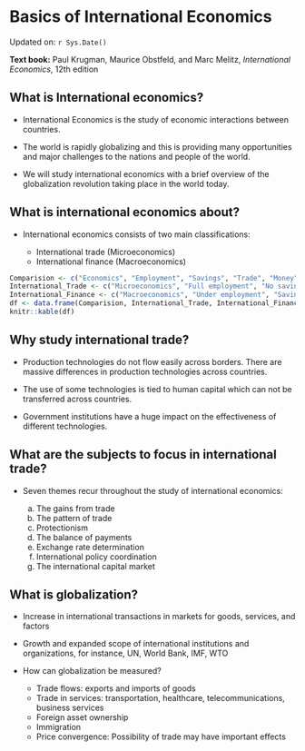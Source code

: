 # Basics of International Economics

Updated on: `r Sys.Date()`

**Text book:** Paul Krugman, Maurice Obstfeld, and Marc Melitz, *International Economics*, 12th edition

## What is International economics?

-   International Economics is the study of economic interactions between countries.

-   The world is rapidly globalizing and this is providing many opportunities and major challenges to the nations and people of the world.

-   We will study international economics with a brief overview of the globalization revolution taking place in the world today.

## What is international economics about?

- International economics consists of two main classifications:

   - International trade (Microeconomics)
   - International finance (Macroeconomics)

```r
Comparision <- c("Economics", "Employment", "Savings", "Trade", "Money")
International_Trade <- c("Microeconomics", "Full employment", "No savings", "Balance", "Real transaction")
International_Finance <- c("Macroeconomics", "Under employment", "Savings", "Imbalance", "Monetary transaction")
df <- data.frame(Comparision, International_Trade, International_Finance)
knitr::kable(df)
```

## Why study international trade?

- Production technologies do not flow easily across borders. There are massive differences in production technologies across countries.

- The use of some technologies is tied to human capital which can not be transferred across countries.

- Government institutions have a huge impact on the effectiveness of different technologies.

## What are the subjects to focus in international trade?

- Seven themes recur throughout the study of international economics: 

   a. The gains from trade
   b. The pattern of trade
   c. Protectionism
   d. The balance of payments
   e. Exchange rate determination
   f. International policy coordination
   g. The international capital market

## What is globalization?

- Increase in international transactions in markets for goods, services, and factors

- Growth and expanded scope of international institutions and
organizations, for instance, UN, World Bank, IMF, WTO

- How can globalization be measured?

  - Trade flows: exports and imports of goods
  - Trade in services: transportation, healthcare, telecommunications, business services
  - Foreign asset ownership
  - Immigration
  - Price convergence: Possibility of trade may have important effects
